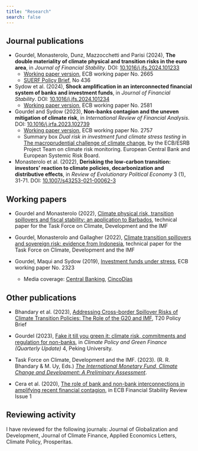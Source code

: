 ```yaml
---
title: "Research"
search: false
---
```


## Journal publications

- Gourdel, Monasterolo, Dunz, Mazzocchetti and Parisi (2024), __The double materiality of climate physical and transition risks in the euro area__, in _Journal of Financial Stability_. DOI: [10.1016/j.jfs.2024.101233](https://doi.org/10.1016/j.jfs.2024.101233)
    + [Working paper version](https://www.ecb.europa.eu/pub/pdf/scpwps/ecb.wp2665~622858d454.en.pdf), ECB working paper No. 2665
    + [SUERF Policy Brief](https://www.suerf.org/suer-policy-brief/54311/the-double-materiality-of-climate-physical-and-transition-risks-in-the-euro-area), No 436

- Sydow et al. (2024), __Shock amplification in an interconnected financial system of banks and investment funds__, in _Journal of Financial Stability_. DOI: [10.1016/j.jfs.2024.101234](https://doi.org/10.1016/j.jfs.2024.101234)
    + [Working paper version](https://www.ecb.europa.eu/pub/pdf/scpwps/ecb.wp2581~63c8ffb7dc.en.pdf), ECB working paper No. 2581

- Gourdel and Sydow (2023), __Non-banks contagion and the uneven mitigation of climate risk__, in _International Review of Financial Analysis_. DOI: [10.1016/j.irfa.2023.102739](https://doi.org/10.1016/j.irfa.2023.102739)
    + [Working paper version](https://www.ecb.europa.eu/pub/pdf/scpwps/ecb.wp2757~80ba1bf7dd.en.pdf), ECB working paper No. 2757
    + Summary box *Dual risk in investment fund climate stress testing* in [The macroprudential challenge of climate change](https://www.esrb.europa.eu/pub/pdf/reports/esrb.ecb.climate_report202207~622b791878.en.pdf), by the ECB/ESRB Project Team on climate risk monitoring. European Central Bank and European Systemic Risk Board.

- Monasterolo et al. (2022), __Derisking the low-carbon transition: investors’ reaction to climate policies, decarbonization and distributive effects__, in _Review of Evolutionary Political Economy_ 3 (1), 31-71. DOI: [10.1007/s43253-021-00062-3](https://doi.org/10.1007/s43253-021-00062-3)

## Working papers

- Gourdel and Monasterolo (2022), [Climate physical risk, transition spillovers and fiscal stability: an application to Barbados](https://www.bu.edu/gdp/2022/10/05/climate-physical-risk-transition-spillovers-and-fiscal-stability-an-application-to-barbados/), technical paper for the Task Force on Climate, Development and the IMF

- Gourdel, Monasterolo and Gallagher (2022), [Climate transition spillovers and sovereign risk: evidence from Indonesia](https://www.bu.edu/gdp/2022/03/23/climate-transition-spillovers-and-sovereign-risk-evidence-from-indonesia/), technical paper for the Task Force on Climate, Development and the IMF

- Gourdel, Maqui and Sydow (2019), [Investment funds under stress](https://www.ecb.europa.eu/pub/pdf/scpwps/ecb.wp2323~e3e995fe5c.en.pdf), ECB working paper No. 2323
    + Media coverage: [Central Banking](https://www.centralbanking.com/investment/4520641/ecb-paper-sets-out-stress-tests-for-investment-funds), [CincoDías](https://cincodias.elpais.com/cincodias/2019/10/31/mercados/1572535929_915598.html)

## Other publications

-   Bhandary et al. (2023), [Addressing Cross-border Spillover Risks of Climate Transition Policies: The Role of the G20 and IMF](https://t20ind.org/research/addressing-cross-border-spillover-risks-of-climate-transition-policies/), T20 Policy Brief

-   Gourdel (2023), [Fake it till you green it: climate risk, commitments and regulation for non-banks](https://mgflab.nsd.pku.edu.cn/en/InsightsUpdates/MGFInsights/d9c68f10b5384dc297fad221e2a12bff.htm), in _Climate Policy and Green Finance (Quarterly Update)_ 4, Peking University.

-   Task Force on Climate, Development and the IMF. (2023). (R. R. Bhandary & M. Uy, Eds.) [*The International Monetary Fund, Climate Change and Development: A Preliminary Assessment*](https://www.bu.edu/gdp/2023/03/24/the-international-monetary-fund-climate-and-development-a-preliminary-assessment/).

-   Cera et al. (2020), [The role of bank and non-bank interconnections in amplifying recent financial contagion](https://www.ecb.europa.eu/pub/financial-stability/fsr/focus/2020/html/ecb.fsrbox202005_06~5321e041b0.en.html), in ECB Financial Stability Review Issue 1

## Reviewing activity

I have reviewed for the following journals: Journal of Globalization and Development, Journal of Climate Finance, Applied Economics Letters, Climate Policy, Prosperitas.